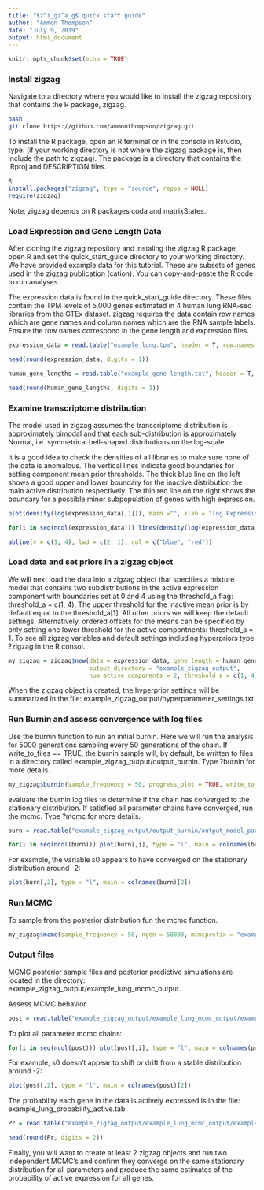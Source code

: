 ---
title: "$z^i_gz^a_g$ quick start guide"
author: "Ammon Thompson"
date: "July 9, 2019"
output: html_document
---

```{r setup, include=FALSE}
knitr::opts_chunk$set(echo = TRUE)
```



### Install zigzag
Navigate to a directory where you would like to install the zigzag repository that contains the R package, zigzag. 

```{bash, eval = FALSE}
bash
git clone https://github.com/ammonthompson/zigzag.git
```
To install the R package, open an R terminal or in the console in Rstudio, type: (if your working directory is not where the zigzag package is, then include the path to zigzag). The package is a directory that contains the .Rproj and DESCRIPTION files.
```{r, eval=FALSE}
R
install.packages("zigzag", type = "source", repos = NULL)
require(zigzag)
```
Note, zigzag depends on R packages coda and matrixStates.



### Load Expression and Gene Length Data
After cloning the zigzag repository and instaling the zigzag R package, open R and set the quick_start_guide directory to your working directory.
We have provided example data for this tutorial. These are subsets of genes used in the zigzag publication (cation). You can copy-and-paste the R code to run analyses. 

The expression data is found in the quick_start_guide directory. These files contain the TPM levels of 5,000 genes estimated in 4 human lung RNA-seq libraries from the GTEx dataset. zigzag requires the data contain row names which are gene names and column names which are the RNA sample labels. Ensure the row names correspond in the gene length and expression files.

```{r,}
expression_data = read.table("example_lung.tpm", header = T, row.names = 1)

head(round(expression_data, digits = 1))
```

```{r,}
human_gene_lengths = read.table("example_gene_length.txt", header = T, row.names = 1)

head(round(human_gene_lengths, digits = 1))
```




### Examine transcriptome distribution
The model used in zigzag assumes the transcriptome distribution is approximately bimodal and that each sub-distribution is approximately Normal, i.e. symmetrical bell-shaped distributions on the log-scale.

It is a good idea to check the densities of all libraries to make sure none of the data is anomalous. The vertical lines indicate good boundaries for setting component mean prior thresholds. The thick blue line on the left shows a good upper and lower boundary for the inactive distribution the main active distribution respectively. The thin red line on the right shows the boundary for a possible minor subpopulation of genes with high expression.

```{r, echo=TRUE}

plot(density(log(expression_data[,1])), main ="", xlab = "log Expression", ylim = c(0, 0.25))

for(i in seq(ncol(expression_data))) lines(density(log(expression_data[,i])))

abline(v = c(1, 4), lwd = c(2, 1), col = c("blue", "red"))
```



### Load data and set priors in a zigzag object
We will next load the data into a zigzag object that specifies a mixture model that contains two subdistributions in the active expression component with boundaries set at 0 and 4 using the threshold_a flag: threshold_a = c(1, 4).  The upper threshold for the inactive mean prior is by default equal to the threshold_a[1]. All other priors we will keep the default settings. Alternatively, ordered offsets for the means can be specified by only setting one lower threshold for the active compontnents: threshold_a = 1. To see all zigzag variables and default settings including hyperpriors type ?zigzag in the R consol.

```{r, , eval=FALSE}
my_zigzag = zigzag$new(data = expression_data, gene_length = human_gene_lengths, 
                       output_directory = "example_zigzag_output", 
                       num_active_components = 2, threshold_a = c(1, 4))
```
When the zigzag object is created, the hyperprior settings will be summarized in the file: example_zigzag_output/hyperparameter_settings.txt




### Run Burnin and assess convergence with log files
Use the burnin function to run an initial burnin. Here we will run the analysis for 5000 generations sampling every 50 generations of the chain.
If write_to_files == TRUE, the burnin sample will, by default, be written to files in a directory called example_zigzag_output/output_burnin. Type ?burnin for more details.

```{r,, eval = FALSE}
my_zigzag$burnin(sample_frequency = 50, progress_plot = TRUE, write_to_files = TRUE, ngen=10000)
```


evaluate the burnin log files to determine if the chain has converged to the stationary distribution. If satisfied all parameter chains have converged, run the mcmc. Type ?mcmc for more details.

```{r, eval = TRUE, echo = TRUE}

burn = read.table("example_zigzag_output/output_burnin/output_model_parameters.log", header = T, row.names =1)
```

```{r, eval = FALSE}

for(i in seq(ncol(burn))) plot(burn[,i], type = "l", main = colnames(burn)[i])

```
For example, the variable s0 appears to have converged on the stationary distribution around -2:

```{r, echo = TRUE}
plot(burn[,2], type = "l", main = colnames(burn)[2])
```


### Run MCMC

To sample from the posterior distribution fun the mcmc function.

```{r,, eval = FALSE}
my_zigzag$mcmc(sample_frequency = 50, ngen = 50000, mcmcprefix = "example_lung")
```



### Output files
MCMC posterior sample files and posterior predictive simulations are located in the directory: example_zigzag_output/example_lung_mcmc_output. 

Assess MCMC behavior.
```{r, eval = TRUE, echo = TRUE}
post = read.table("example_zigzag_output/example_lung_mcmc_output/example_lung_model_parameters.log", header = T, row.names = 1)
```

To plot all parameter mcmc chains:
```{r, eval = FALSE}
for(i in seq(ncol(post))) plot(post[,i], type = "l", main = colnames(post)[i])

```

For example, s0 doesn't appear to shift or drift from a stable distribution around -2:
```{r, eval = TRUE, echo = TRUE}

plot(post[,2], type = "l", main = colnames(post)[2])

```




The probability each gene in the data is actively expressed is in the file: example_lung_probability_active.tab

```{r,,echo = TRUE}
Pr = read.table("example_zigzag_output/example_lung_mcmc_output/example_lung_probability_active.tab", header = T, row.names = 1)

head(round(Pr, digits = 2))

```

Finally, you will want to create at least 2 zigzag objects and run two independent MCMC's and confirm they converge on the same stationary distribution for all parameters and produce the same estimates of the probability of active expression for all genes.


